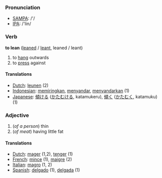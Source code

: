=== Pronunciation ===
*[[w:SAMPA|SAMPA]]: /'/
*[[w:IPA|IPA]]: /'lin/

=== Verb ===

'''to lean''' ([[leaned]] / [[leant]], leaned / leant)

# to [[hang]] outwards
# to [[press]] against

==== Translations ====
*[[Dutch]]: [[leunen]] (2)
*[[Indonesian]]: [[miring|memiringkan]], [[sandar|menyandar]], [[sandar|menyandarkan]] (1)
*[[Japanese]]: [[傾ける]] ([[かたむける]], katamukeru), [[傾く]] ([[かたむく]], katamuku) (1)

=== Adjective ===

#(''of a person'') thin
#(''of meat'') having little fat

==== Translations ====
*[[Dutch]]: [[mager]] (1,2), [[tenger]] (1)
*[[French]]: [[mince]] (1), [[maigre]] (2)
*[[Italian]]: [[magro]] (1, 2)
*[[Spanish]]: [[delgado]] (1), [[delgada]] (1)